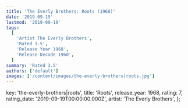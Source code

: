```yaml
---
title: 'The Everly Brothers: Roots (1968)'
date: '2019-09-19'
lastmod: '2019-09-19'
tags:
  [
    'Artist The Everly Brothers',
    'Rated 3.5',
    'Release Year 1968',
    'Release Decade 1960',
  ]
summary: 'Rated 3.5'
authors: ['default']
images: ['/content/images/the-everly-brothers|roots.jpg']
---
```


  key: 'the-everly-brothers|roots',
  title: 'Roots',
  release_year: 1968,
  rating: 7,
  rating_date: '2019-09-19T00:00:00.000Z',
  artist: 'The Everly Brothers',
};

<MusicRating data={data} />

